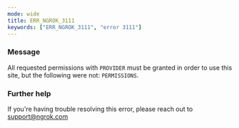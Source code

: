 ```yaml
---
mode: wide
title: ERR_NGROK_3111
keywords: ["ERR_NGROK_3111", "error 3111"]
---
```


### Message

All requested permissions with `PROVIDER` must be granted in order to use this site, but the following were not: `PERMISSIONS`.

### Further help

If you're having trouble resolving this error, please reach out to [support@ngrok.com](mailto:support@ngrok.com?subject=Help%20with%20ERR_NGROK_3111)
